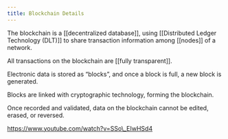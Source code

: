 ```yaml
---
title: Blockchain Details
---
```




The blockchain is a [[decentralized database]], using [[Distributed Ledger Technology (DLT)]] to share transaction information among [[nodes]] of a network.

All transactions on the blockchain are [[fully transparent]].

Electronic data is stored as “blocks”, and once a block is full, a new block is generated.

Blocks are linked with cryptographic technology, forming the blockchain.

Once recorded and validated, data on the blockchain cannot be edited, erased, or reversed.

https://www.youtube.com/watch?v=SSo\_EIwHSd4
